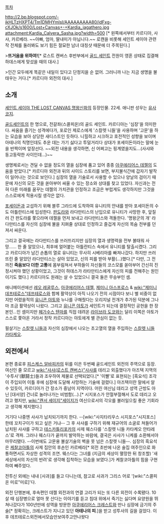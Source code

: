 [[목차]]

http://2.bp.blogspot.com/-ikHLTzHXPT4/Tm1DMHYmlsI/AAAAAAAAA80/idFxg-cXJOk/s1600/Lost+Canvas+-+Kardia_jagathero.jpg
attachment:Kardia_Calvera_Sasha.jpg?width=500 
[* 왼쪽에서부터 카르디아, 사샤, 카르베라. ~~아빠, 엄마, 딸내미가 아닙니다.~~ 로캔을 비롯해 세인트 세이야 관련작 전체를 둘러봐도 보기 힘든 절묘한 남녀 대칭샷 때문에 더 주목된다.]

>'''뜨거움을 위하여!'''[* 로스트 캔버스 후반부에서 [[골드 세인트]] 전원이 영혼 상태로 집결해 하데스에게 맞섰을 때의 대사.]

>인간 모두에게 똑같은 내일이 있다고 단정지을 순 없어. 그러니까 나는 지금 생명을 불태우는 거다.[* 카르디아 외전의 대사.]
== 소개 ==
[[세인트 세이야 THE LOST CANVAS 명왕신화]]의 등장인물. 
22세. 애니판 성우는 [[유사 코지]].

[[골드세인트]]의 한 명으로, 전갈좌(스콜피온)의 골드 세인트. 카르디아는 '심장'을 의미한다. 싸움을 즐기는 성격에다가, 포로인 제로스에게 '스칼렛 니들'을 사용하며 '고문'을 하는 모습을 보아 상당한 새디스트인 듯하다. 니힐하고 시크하고 호전적인 성향을 보이며 아테나의 칙명인데도 추운 데는 가기 싫다고 투덜거리다 상대가 포세이돈이라는 말에 눈을 반짝이며 앞장선다. ~~외전 내용을 생각하면, 신 어쩌고는 핑계였을지도...(사샤와 동고동락한 사이인데...)~~

생명체로서는 견딜 수 없을 정도의 열을 심장에 품고 있어 종종 [[아쿠에리어스 데젤]]의 도움을 받았다.[* 카르디아 외전과 뒤의 사이드 스토리를 보면, 부지불식간에 갑자기 발작이 일어나는 것으로 보인다.] 심장의 열을 기술로서 사용할 수 있으나 양날의 검이기 때문에 자신의 모든 것을 쏟아부어 싸울 수 있는 장소와 상대를 찾고 있었다. 자신과는 전혀 다른 미래를 꿈꾸는 데젤의 가치관을 인정하고 조금은 부럽게도 생각하지만 그것을 스스로에게 적용시킬 생각은 없다. 

[[포세이돈]]과 교섭하기 위해 블루 그라드에 도착하여 유니티의 안내를 받아 포세이돈의 수도 아틀란티스에 입성한다. [[판도라]]와 라다만티스의 난입으로 유니티가 사망한 후, 앞질러 간 판도라를 쫓으라며 데젤을 먼저 보내고 라다만티스와 격돌한다. '명왕군의 개' 라다만티스를 자신의 심장에 불을 지펴줄 상대로 인정하고 즐겁게 자신의 목숨 전부를 던져서 싸운다. 

그리고 결국에는 라다만티스를 쓰러뜨리지만 심장의 열과 생명력을 전부 불태워 사망…… 한 줄 알았으나, 최후에 얼어붙는 아틀란티스 속에서 유니티를 탈출시켰다. 그리고 카르디아가 남긴 손톱의 열로 유니티는 무사히 시베리아를 빠져나갔다. 하지만 쓰러뜨린 줄 알았던 라다만티스는 살아 있었고, 신의 피를 받아 부활(…)했다.[* 다만, 그 전까진 '''죽음보다 더한 고통'''에 몸부림쳐서 부하들이 자신들의 코스모를 쏟아부어 간신히 진정시켜야 했던 상황이었고, 그것이 하데스가 라타만티스에게 자신의 피를 전해주는 원인이기도 했다.] 카르디아도 원래는 살 수 있었으니 결국 둘은 무승부인 셈.

애니메이션에선 [[레오 레굴루스]], [[아쿠에리어스 데젤]], [[제미니 아스프로스]] & [[wiki:"제미니 데프테로스"데프테로스]]와 함께 활약상이 아직 나오기 전의 시점이다 보니 별 비중이 없지만 어렸을적의 [[유니콘 야토]]와 누나를 구해줬다는 오리지널 전개가 추가된 덕분에 그나마 조금 활약상이 나왔다. 그리고 [[유니콘 야토]]가 세인트가 되는데 결정적인 공헌을 한 장본인...인 셈이지만 [[페가수스 텐마]]를 직접 데려온 [[라이브라 도코]]와는 달리 이쪽은 야토가 스스로 쫓아온 거라서 정작 카르디아는 야토에게 별 관심이 없는 듯.

필살기는 [[스칼렛 니들]]과 자신의 심장에서 나오는 초고열의 열을 주입하는 [[스칼렛 니들 카타케오]].

== 외전에서 ==
본편 종료후 [[피스케스 알바피카]]의 뒤를 이은 두번째 골드세인트 외전의 주역으로 등장. 여신인 줄 모르고 [[wiki:"사샤(로스트 캔버스)"사샤]]를 데리고 외출했다가 아즈텍 지역의 '수투사'(獸鬪士)들과 조우하여 제물로 선택되었다.[* '이빨'로 표현되는 [흑요석] 조각이 주입되어 이틀 후에 심장에 도달해 사망하는 기술에 걸렸다.] 아즈텍이란 말에서 알 수 있듯이, 카르디아가 간 장소가 중남미 지역이다. 어린 여신님 데리고 성역 근방도 아닌 [대서양] 건너로 놀러나가는 비범함(...).[* 시지포스가 안절부절해서 도로 데리고 오려고 했지만, [[wiki:"캔서 세이지"세이지]]가 여신으로서의 각오를 불러일으킬 좋은 기회라고 생각해 제지했다.]

거기다 나중엔 사샤가 납치되기까지 한다. --[wiki:"사지타리우스 시지포스"시지포스]한테 꼬치구이가 되고 싶은 거냐-- 그 후 사샤를 구하기 위해 재규어의 소굴로 쳐들어가 납치된 사샤를 구하고 [[테스카틀리포카]]의 사제 웨스다를 '스칼렛 니들 카타케오 안타레스'로 격파. 그러나 웨스다가 끝까지 발악하는 바람에, 결국은 사샤가 니케를 소환해서야 마무리됐다. --이번에도 고문용 불살기술의 벽을 못 넘은 스칼렛 니들--. 심장의 흑요석은 [[케찰코아틀]]의 사제 집안의 후손인 카르베라[* 외전 초반에 나온 술집 여주인으로 화통하면서도 자상한 성격의 조연. 웨스다는 그녀를 (지금의 세상이 멸망한 뒤 창조할) '새 세상에서의 자신의 반려'로 생각해 집착하는 모습을 보였다.]가 케찰코아틀의 힘을 구현하여 빼주었다.

전투신 외에는 내내 [사과]를 들고 다니는데, 참고로 사과가 그리스 어로 '[wiki:"스콜피온 미로"미로]'다.

외전 단행본에, 후속편인 데젤 외전과의 연결 고리가 되는 또 다른 외전이 수록됐다. 10살 때 심장병으로 얼마 못 산다는 이야기를 듣고 침대 위에서 죽기는 싫다며 요양원을 뛰쳐나갔다가 100년만에 성역을 방문한 [[아쿠에리어스 크레스트]]와 만나 심장에 금기의 주술[* 정확히는, 크레스트가 지니고 있던 '''아테나의 피'''.]을 받고 성투사의 길을 걸었다.
이후 데프테로스외전에서모습만보여주고안나왓다
